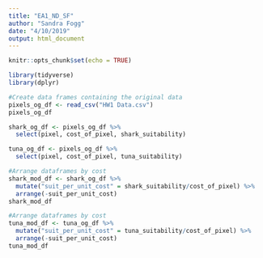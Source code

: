 ```yaml
---
title: "EA1_ND_SF"
author: "Sandra Fogg"
date: "4/10/2019"
output: html_document
---
```


```r
knitr::opts_chunk$set(echo = TRUE)
```

```r
library(tidyverse)
library(dplyr)
```

```r
#Create data frames containing the original data
pixels_og_df <- read_csv("HW1 Data.csv")
pixels_og_df

shark_og_df <- pixels_og_df %>% 
  select(pixel, cost_of_pixel, shark_suitability)

tuna_og_df <- pixels_og_df %>% 
  select(pixel, cost_of_pixel, tuna_suitability)
```
```r
#Arrange dataframes by cost
shark_mod_df <- shark_og_df %>% 
  mutate("suit_per_unit_cost" = shark_suitability/cost_of_pixel) %>% 
  arrange(-suit_per_unit_cost)
shark_mod_df

#Arrange dataframes by cost
tuna_mod_df <- tuna_og_df %>% 
  mutate("suit_per_unit_cost" = tuna_suitability/cost_of_pixel) %>% 
  arrange(-suit_per_unit_cost)
tuna_mod_df
  
  
```

